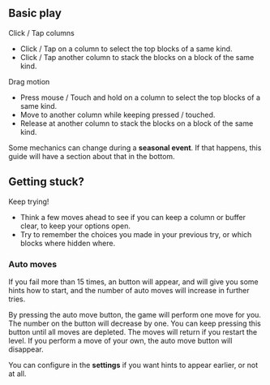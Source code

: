 
## Basic play

Click / Tap columns

- Click / Tap on a column to select the top blocks of a same kind.
- Click / Tap another column to stack the blocks on a block of the same kind.

Drag motion

- Press mouse / Touch and hold on a column to select the top blocks of a same kind.
- Move to another column while keeping pressed / touched.
- Release at another column to stack the blocks on a block of the same kind.

Some mechanics can change during a **seasonal event**. If that happens, this guide will have a section about that in the bottom.

## Getting stuck?

Keep trying!

- Think a few moves ahead to see if you can keep a column or buffer clear, to keep your options open.
- Try to remember the choices you made in your previous try, or which blocks where hidden where.

### Auto moves

If you fail more than 15 times, an <span className="-mx-4 scale-75 inline-block"><AutoMove autoMoves={5} /></span> button will appear, and will give you some hints how to start, and the number of auto moves will increase in further tries.

By pressing the auto move button, the game will perform one move for you. The number on the button will decrease by one. You can keep pressing this button until all moves are depleted. The moves will return if you restart the level. If you perform a move of your own, the auto move button will disappear.

You can configure in the **settings** if you want hints to appear earlier, or not at all.
